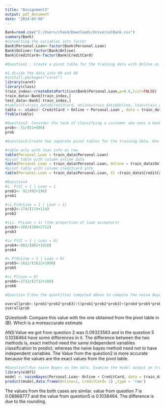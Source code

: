 ---
title: "Assignment3"
output: pdf_document
date: "2024-03-08"
---

```{r}
Bank=read.csv("C:/Users/chand/Downloads/UniversalBank.csv")
summary(Bank)
#converting the variables into factor
Bank$Personal.Loan<-factor(Bank$Personal.Loan)
Bank$Online<-factor(Bank$Online)
Bank$CreditCard<-factor(Bank$CreditCard)
```


```{r}
#Question1 : Create a pivot table for the training data with Online as a column variable, CC as a rowvariable, and Loan as a secondary row variable.

#1.divide the data into 60 and 40
#install.packages("caret")
library(caret)
library(class)
train_index<-createDataPartition(Bank$Personal.Loan,p=0.6,list=FALSE)
train_data<-Bank[train_index,]
test_data<-Bank[-train_index,]
#table(CC=train_data$CreditCard, online=train_data$Online, loan=train_data$Personal.Loan)
table <- xtabs(~ CreditCard + Online + Personal.Loan , data = train_data)
ftable(table)
```


```{r}
#Question2: Consider the task of classifying a customer who owns a bank credit card and is actively using online banking services
prob<- 51/(51+496)
prob
```

```{r}
#Question3:Create two separate pivot tables for the training data. One will have Loan (rows) as a function of Online (columns) and the other will have Loan (rows) as a function of CC

#table only with loan info as row
table(Personal.Loan = train_data$Personal.Loan)
#pivot table with column online data
table(Personal.Loan = train_data$Personal.Loan, Online = train_data$Online)
#pivot table with column creditcard info
table(Personal.Loan = train_data$Personal.Loan, CC =train_data$CreditCard)
```

```{r}
#Question4
#i. P(CC = 1 | Loan = 1
prob1<- 92/(92+196)
prob1

#ii.P(Online = 1 | Loan = 1)
prob2<-174/(174+114)
prob2

#iii. P(Loan = 1) (the proportion of loan acceptors)
prob3<-288/(288+2712)
prob3

#iv P(CC = 1 | Loan = 0)
prob4<-802/(802+1910)
prob4

#v P(Online = 1 | Loan = 0)
prob5<-1622/(1622+1090)
prob5

#vi P(Loan = 0)
prob6<-2712/(2712+288)
prob6
```

```{r}
#Question 5:Use the quantities computed above to compute the naive Bayes probability P(Loan = 1 | CC= 1, Online = 1)

overallprob<-(prob1*prob2*prob3)/((prob1*prob2*prob3)+(prob4*prob5*prob6))
overallprob
```

QUestion6: Compare this value with the one obtained from the pivot table in (B). Which is a moreaccurate estimate

ANS:Value we got from question 2 was 0.09323583 and in the question 5 0.1038464 have some differences in it. The difference between the two methods is, exact method need the same independent variables classification to predict, whereas the naive bayes method need not to have independent variables. The Value from the question2 is more accurate because the values are the exact values from the pivot table.

```{r}
#Question7:Run naive Bayes on the data. Examine the model output on training data, and find the entrythat corresponds to P(Loan = 1 | CC = 1, Online = 1)
library(e1071)
model <- naiveBayes(Personal.Loan~ Online + CreditCard, data = train_data)
predict(model,data.frame(Online=1, CreditCard= 1) ,type = 'raw')
```
The values from the both cases are similar. value from question 7 is 0.08868777 and the value from question5 is 0.1038464. The difference is due to the rounding.